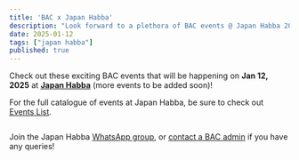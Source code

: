 ```yaml
---
title: 'BAC x Japan Habba'
description: "Look forward to a plethora of BAC events @ Japan Habba 2025!"
date: 2025-01-12
tags: ["japan habba"]
published: true
---
```


Check out these exciting BAC events that will be happening on **Jan 12, 2025** at <a href="https://japanhabba.org/" target="_blank" rel="noopener noreferrer">**Japan Habba**</a> (more events to be added soon)!

For the full catalogue of events at Japan Habba, be sure to check out <a href="https://japanhabba.org/activities.html" target="_blank" rel="noopener noreferrer">Events List</a>.

<div style = {{display: 'flex', alignItems: 'center', justifyContent: 'center', marginBottom: '-30px', marginTop: '-30px'}}>
    <div className="w-10/12">
        <Image
        src="/images/events/japan-habba/animathon.webp"
        width={500}
        height={500}
        alt=""
        />
    </div>
</div>

<div style = {{display: 'flex', alignItems: 'center', justifyContent: 'center', marginBottom: '-30px', marginTop: '-30px'}}>
    <div className="w-10/12">
        <Image
        src="/images/events/japan-habba/cosplay-contest.webp"
        width={500}
        height={500}
        alt=""
        />
    </div>
</div>

<div style = {{display: 'flex', alignItems: 'center', justifyContent: 'center', marginBottom: '-30px', marginTop: '-30px'}}>
    <div className="w-10/12">
        <Image
        src="/images/events/japan-habba/4koma.webp"
        width={500}
        height={500}
        alt=""
        />
    </div>
</div>

<div style = {{display: 'flex', alignItems: 'center', justifyContent: 'center', marginBottom: '-30px', marginTop: '-30px'}}>
    <div className="w-10/12">
        <Image
        src="/images/events/japan-habba/cosplay-chess.webp"
        width={500}
        height={500}
        alt=""
        />
    </div>
</div>

<div style = {{display: 'flex', alignItems: 'center', justifyContent: 'center', marginBottom: '-30px', marginTop: '-30px'}}>
    <div className="w-10/12">
        <Image
        src="/images/events/japan-habba/light-novel-madlibs.webp"
        width={500}
        height={500}
        alt=""
        />
    </div>
</div>

<div style = {{display: 'flex', alignItems: 'center', justifyContent: 'center', marginBottom: '-30px', marginTop: '-30px'}}>
    <div className="w-10/12">
        <Image
        src="/images/events/japan-habba/cosplay-showcase.webp"
        width={500}
        height={500}
        alt=""
        />
    </div>
</div>

<div style = {{display: 'flex', alignItems: 'center', justifyContent: 'center', marginBottom: '-30px', marginTop: '-30px'}}>
    <div className="w-10/12">
        <Image
        src="/images/events/japan-habba/bac-artists-showcase.webp"
        width={500}
        height={500}
        alt=""
        />
    </div>
</div>

<div style = {{display: 'flex', alignItems: 'center', justifyContent: 'center', marginBottom: '-30px', marginTop: '-30px'}}>
    <div className="w-10/12">
        <Image
        src="/images/events/japan-habba/oneshot.webp"
        width={500}
        height={500}
        alt=""
        />
    </div>
</div>



Join the Japan Habba <a href="https://chat.whatsapp.com/DmBEarExqp8CB4vxc050dB" target="_blank" rel="noopener noreferrer">WhatsApp group</a>, or [contact a BAC admin](/contact-us) if you have any queries!